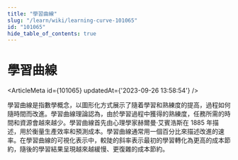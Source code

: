 ```yaml
---
title: "學習曲線"
slug: "/learn/wiki/learning-curve-101065"
id: "101065"
hide_table_of_contents: true
---
```



# 學習曲線

<ArticleMeta id={101065} updatedAt={'2023-09-26 13:58:54'} />
<div className='border-solid border-b border-t-0 my-4 border-[var(--ifm-color-gray-300)]' />

學習曲線是指數學概念，以圖形化方式展示了隨着學習和熟練度的提高，過程如何隨時間而改進。學習曲線理論認為，由於學習過程中獲得的熟練度，任務所需的時間和資源會越來越少。學習曲線首先由心理學家赫爾曼·艾賓浩斯在 1885 年描述，用於衡量生產效率和預測成本。學習曲線通常用一個百分比來描述改進的速率。在學習曲線的可視化表示中，較陡的斜率表示最初的學習轉化為更高的成本節約，隨後的學習結果呈現越來越緩慢、更復雜的成本節約。
